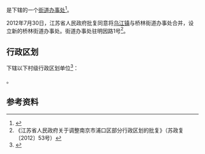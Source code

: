 {{中国乡级行政区|32/01/11/005/000}}

'''{{PAGENAMEBASE}}'''是{{PRC admin/fullname|32/01/11/005/000|3}}下辖的一个[[街道办事处|街道办事处]]<ref>{{PRC admin/ref sgc|{{PRC admin/parent|32/01/11/005/000}}}}</ref>。

2012年7月30日，江苏省人民政府批复同意将[[乌江镇_(南京市)|乌江镇]]与桥林街道办事处合并，设立新的桥林街道办事处。街道办事处驻明因路1号<ref>《江苏省人民政府关于调整南京市浦口区部分行政区划的批复》（苏政复〔2012〕53号）</ref>。

== 行政区划 ==
{{PAGENAMEBASE}}下辖以下村级行政区划单位<ref>{{PRC admin/ref sgc|32/01/11/005/000}}</ref>：

{{PRC admin/children|32/01/11/005/000}}。

== 参考资料 ==
{{reflist}}

{{江苏行政区划小作品}}
{{PRC admin/navcat|32/01/11/005/000}}